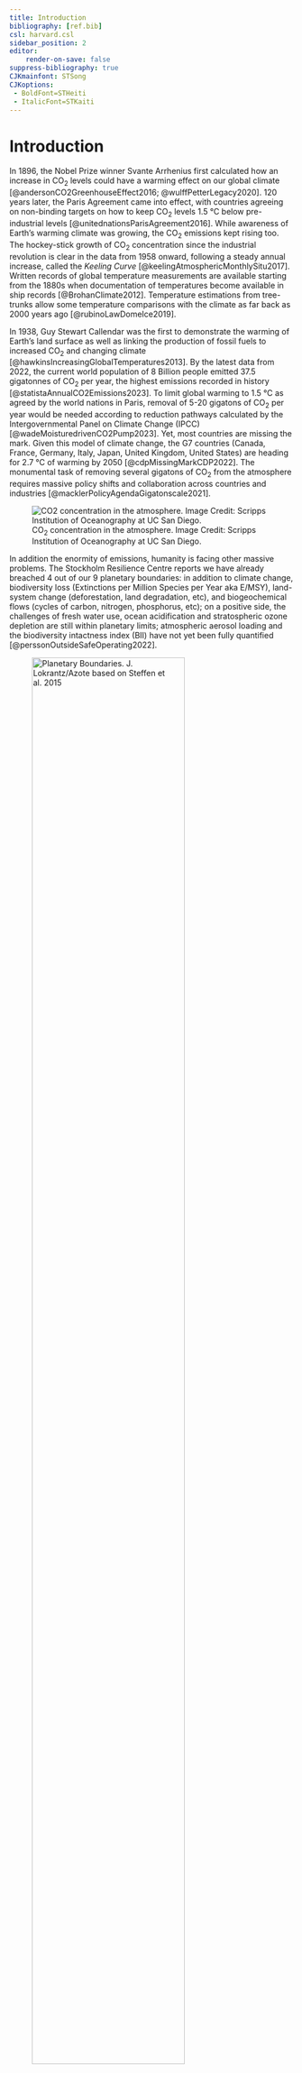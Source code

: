 ```yaml
---
title: Introduction
bibliography: [ref.bib]
csl: harvard.csl
sidebar_position: 2
editor:
    render-on-save: false
suppress-bibliography: true
CJKmainfont: STSong
CJKoptions:
 - BoldFont=STHeiti
 - ItalicFont=STKaiti
---
```


```{=mdx}
import Figure from "/src/components/Figure";
import Susan from "./images/susan-pink-app.png";
import Tricorder from "./images/tricorder.jpg";
import Elephant from "./images/elephant-and-blind-men-midjourney.png";
import Boundaries from "./images/boundaries.png";
import Carbon from "./images/co2-concentration.png";
```
# Introduction

In 1896, the Nobel Prize winner Svante Arrhenius first calculated how an increase in CO~2~ levels could have a warming effect on our global climate [@andersonCO2GreenhouseEffect2016; @wulffPetterLegacy2020]. 120 years later, the Paris Agreement came into effect, with countries agreeing on non-binding targets on how to keep CO~2~ levels 1.5 °C below pre-industrial levels [@unitednationsParisAgreement2016]. While awareness of Earth's warming climate was growing, the CO~2~ emissions kept rising too. The hockey-stick growth of CO~2~ concentration since the industrial revolution is clear in the data from 1958 onward, following a steady annual increase, called the *Keeling Curve* [@keelingAtmosphericMonthlySitu2017]. Written records of global temperature measurements are available starting from the 1880s when documentation of temperatures become available in ship records [@BrohanClimate2012]. Temperature estimations from tree-trunks allow some temperature comparisons with the climate as far back as 2000 years ago [@rubinoLawDomeIce2019].

In 1938, Guy Stewart Callendar was the first to demonstrate the warming of Earth's land surface as well as linking the production of fossil fuels to increased CO~2~ and changing climate [@hawkinsIncreasingGlobalTemperatures2013]. By the latest data from 2022, the current world population of 8 Billion people emitted 37.5 gigatonnes of CO~2~ per year, the highest emissions recorded in history [@statistaAnnualCO2Emissions2023]. To limit global warming to 1.5 °C as agreed by the world nations in Paris, removal of 5-20 gigatons of CO~2~ per year would be needed according to reduction pathways calculated by the Intergovernmental Panel on Climate Change (IPCC) [@wadeMoisturedrivenCO2Pump2023]. Yet, most countries are missing the mark. Given this model of climate change, the G7 countries (Canada, France, Germany, Italy, Japan, United Kingdom, United States) are heading for 2.7 °C of warming by 2050 [@cdpMissingMarkCDP2022]. The monumental task of removing several gigatons of CO~2~ from the atmosphere requires massive policy shifts and collaboration across countries and industries [@macklerPolicyAgendaGigatonscale2021].

::: {.content-hidden unless-format="pdf"}
![CO~2~ concentration in the atmosphere. Image Credit: Scripps Institution of Oceanography at UC San Diego.](./images/co2-concentration.png)
:::

```{=mdx}
<Figure
  caption="CO2 concentration in the atmosphere"
  src={Carbon}
  refURL="https://keelingcurve.ucsd.edu/"
  refTitle="Scripps Institution of Oceanography at UC San Diego"
/>
```
In addition the enormity of emissions, humanity is facing other massive problems. The Stockholm Resilience Centre reports we have already breached 4 out of our 9 planetary boundaries: in addition to climate change, biodiversity loss (Extinctions per Million Species per Year aka E/MSY), land-system change (deforestation, land degradation, etc), and biogeochemical flows (cycles of carbon, nitrogen, phosphorus, etc); on a positive side, the challenges of fresh water use, ocean acidification and stratospheric ozone depletion are still within planetary limits; atmospheric aerosol loading and the biodiversity intactness index (BII) have not yet been fully quantified [@perssonOutsideSafeOperating2022].

::: {.content-hidden unless-format="pdf"}
![Planetary Boundaries. J. Lokrantz/Azote based on Steffen et al. 2015](./images/boundaries.png){width="80%"}
:::

```{=mdx}
<Figure
  caption="Planetary Boundaries"
  src={Boundaries}
  refURL="https://www.stockholmresilience.org/research/planetary-boundaries.html"
  refTitle="J. Lokrantz/Azote based on Steffen et al. 2015"
/>
```
## Research Relevance

If used wisely, money can help build communities of sustainable impact.

Defining the Problem Space.

This research is timely in 2023 because of the convergence of five trends:

| Trend                                                                                      |
|------------------------------------------------------------------------|
| Growing environmental degradation                                                          |
| Young people demand for sustainability                                                     |
| Intergenerational money transfer to Millenials; relatively young people have money         |
| Appearance of sustainability metrics and instruments such as ESG, B Corp, Green Bonds, etc |
| Technology adoption and AI-based user interface availability                               |

: Current trends backing the relevance of this research project.

**There's evidence young people have money.** In the U.S. alone, the combined annual consumer spending of generation-z and millennials was over 2.5 Trillion USD in 2020 [@ypulseMillennialsGenTeens2020]. Over the decade from 2020 to 2030, in the U.S., UK, and Australia, Millennials are projected to inherit 30 trillion USD from their parents [@calastoneMillennialsInvestingDetailed2020]. There's also some evidence of investment interest, however there's large geographic variance. According to a @calastoneMillennialsInvestingDetailed2020 study (n=3000) surveying people in the millennial age group between ages 23 and 35 in Europe (UK, France, Germany), U.S.A., Hong Kong, and Australia, 48% of respondents located in Hong Kong owned financial securities (such as stocks) while the figure was just 10% in France.

| Place     | Percentage of Financial Security Ownerneship |
|-----------|----------------------------------------------|
| Hong Kong | 48%                                          |
| France    | 10%                                          |
|           |                                              |

: From millennial investors [@calastoneMillennialsInvestingDetailed2020].

Does individual climate action help?

-   [Gen-Z college students (target users) may not have the capital to make a financial dent today however they can be early adopter and they will be the decision-makers in a few years.]{.underline}
-   "Like climate change, the focus on individual actions as a solution is often misplaced, though it remains a focus of media and industry. For decades, the petrochemical industry has offloaded responsibility onto individuals through promoting concepts such as the"carbon footprint", championed in a 2004 advertising campaign by British Petroleum" [@cherryProfitRethinkingCorporate2010 in @laversFarDistractionPlastic2022].
-   Individual efforts are too small to matter unless they're inspired by Community a effort
-   atmospheric pollution and climate change
-   The latest IPCC report @calvinIPCC2023Climate2023
-   @dimockDefiningGenerationsWhere2019
-   kora 95% https://kora.app/
-   I, as the researcher, am similar to the blind people in the elephant story; focusing on greening shopping, saving, and investing are only the trunk of the enormous elephant that is environmental disaster unfolding in front of our eyes.

::: {.content-hidden unless-format="pdf"}
![Illustration of the Jainist parable Anekāntavāda also known as "Blind Men and an Elephant". Generated by Midjourney on August 17, 2023. Prompt: "A simple pencil-drawn illustration of the the story"Blind men and an elephant. The man touching the elephant's trunk is a research scientist. Ohara Donshu, Itcho Hanabusa, Japanese woodcut Edo style"](./images/elephant-and-blind-men-midjourney.png){width="60%"}
:::

```{=mdx}
<Figure
  caption="Illustration of the Jainist parable Anekāntavāda also known as Blind Men and an Elephant. Generated by Midjourney on August 17, 2023. Prompt: 'A simple pencil-drawn illustration of the the story Blind men and an elephant. The man touching the elephant's trunk is a research scientist. Ohara Donshu, Itcho Hanabusa, Japanese woodcut Edo style'"
  src={Elephant}
/>
```
## Research Background

I grew up reading science fiction books and their influence on my outlook towards future possibilities continues until present day. Star Trek has a portable device called a ***tricorder*** (fig. 1), which enables imaginary future humans fix all kinds of problems from scanning for minerals inside a cave to scanning human bodies for medical information. I would love to have such a device for consumer choices and financial decisions - to know what to buy and which businesses to do business with. Robots are already integral part of our lives; this thesis proposal was partially written using Google's and Apple's Voice recognition software, allowing me to transcribe notes with the help of an AI assistant.

::: {.content-hidden unless-format="pdf"}
![Captain Sulu using a Tricorder (Star Trek) - Photo copyright by Paramount Pictures](./images/tricorder.jpg){width="50%"}
:::

```{=mdx}
<Figure
  caption="Captain Sulu using a Tricorder (Star Trek) - Photo copyright by Paramount Pictures"
  src={Tricorder}
/>
```
As a foreigner living in Taiwan, I've relied extensively on Google Maps (which can be considered a type of AI assistant) to move around efficiently, including to find food and services, when writing in Chinese, Apple's text prediction algorithms translate pinyin to 漢字. Even when we don't realize it, AI assistants are already helping us with many of our mundane tasks. While it takes incredibly complex computational algorithms to achieve this in the background, it's become so commonplace, we don't even think about it. From this point of view, another AI assistant to help us with greener shopping decisions, saving CO~2~, and investing in more eco-friendly businesses doesn't sound so much of a stretch.

## Research Motivation

-   This research takes place at the intersection of Taiwanese college students, sustainability, finance, AI, and design.

For the average person like myself, my experience with money is mostly limited to buying things at the supermarket. Food, clothes, furniture, soap, mobile phone. This leaves very few options on how to start with something new like saving and investing.

-   Could the Green Supermarket become the entry point to Green Savings and Green Investing?
-   Oboarding more people for sustainable practices is a complex interaction design issue hindered by ambiguous data (what is sustainable?) and messy human motivations (we love buying things).
-   What can people who want to preserve Earth's environment, exactly do? How can networks of people come together?
-   Health tracking apps paired with connected devices such as Apple Watch filled with sensors provide one model for simple interactions to dynamically track digital health data - also known as a quantified self. This data allows apps to provide tips how to improve health outcomes through small daily actions such as climbing more stairs. Small interactions allow users to align their goals with their actions.
-   What would be a good interface to track sustainability? What is the user interface at scale, useful for billions of people?
-   One way to influence societal outcomes is to decide where to put our money. While our financial decisions are a vote towards the type of businesses we want to support, is it enough?
-   While some people are demanding sustainability, and some governments and companies are announcing green investment opportunities, how can consumers discover the most suitable investment options for their situation?
-   How can retail investors access and differentiate between eco-friendly sustainability-focused investable assets?
-   The level of knowledge of and exposure to investing varies widely between countries and people.
-   Could linking green consumption patterns with sustainable investing provide another pathway to speed up achieving climate justice as well as personal financial goals?
-   In this simplified scenario, I'm in a physical offline store, doing some shopping. When putting a bottle of Coca Cola in my basket, my ***AI companion Susan*** will ask me a personalized question:

::: {.content-hidden unless-format="pdf"}
![Early prototype of my Sustainable Finance AI Companion](./images/susan-pink-app.png){width="50%"}
:::

```{=mdx}
<Figure
  caption="Early prototype of my Sustainable Finance AI Companion"
  src={Susan}
/>
```
## Research Objective

The study presents an AI companion design which seeks to help people build relationships with sustainability-focused companies. The major contribution of this study is an interactive artefact (a prototype) informed by design research.

It seems impossible to know which company is more sustainable than the other. We don't really know what's green, unless we spend a lot of time looking at the data. Environmental issues are caused by production and manufacturing processes of the companies that make the products we consume on a daily basis. The companion enables people to be more transparent and responsible in their consumption behavior.

My interest lies in understanding how AI assistants can help conscious consumers become sustainable investors. The purpose of this study is to explore how to provide the best user experience to potential sustainable financial AI companion users. In their sustainability report every company looks perfect. How can people shop, save and invest sustainably? Where does our money go and what are some greener alternatives?

## Research Demographics

My research targets potential respondents according to the following criteria.

| Criteria   |                  |
|------------|------------------|
| Location   | Taiwan           |
| Population | College Students |
| Count      | 700              |

Interviews with experts in finance and design, and a including a choice experiment between potential feature sets in consumption, savings, and investment.

| Criteria   |         |
|------------|---------|
| Location   | Global  |
| Population | Experts |
| Count      | 5       |

## Research Questions

My research aims to answer the following questions.

| №   | Question                                                                                                  | Methods           |
|------------------|-------------------------------|-----------------------|
| 1   | How can artificial intelligence help college students take environmentally sustainable financial actions? | Literature Review |
| 2   | How can design assist sustainability?                                                                     | Expert Interviews |
| 3   | How to simplify AI interfaces help college students take sustainable financial action?                    | Student Survey    |

: Table of research questions.